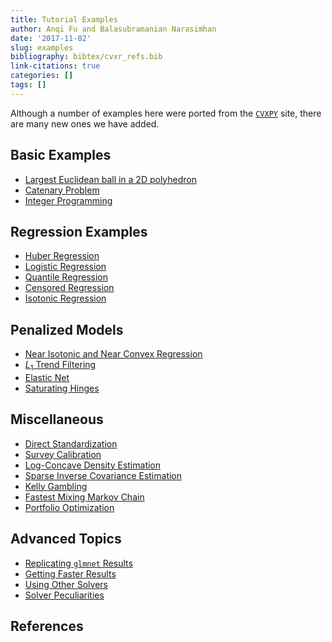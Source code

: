 ```yaml
---
title: Tutorial Examples
author: Anqi Fu and Balasubramanian Narasimhan
date: '2017-11-02'
slug: examples
bibliography: bibtex/cvxr_refs.bib
link-citations: true
categories: []
tags: []
---
```


Although a number of examples here were ported from the
[`CVXPY`](https://cvxpy.org) site, there are many new ones we have
added.

## Basic Examples

- [Largest Euclidean ball in a 2D polyhedron](/cvxr_examples/cvxr_2d_ball/)
- [Catenary Problem](/cvxr_examples/cvxr_catenary/)
- [Integer Programming](/cvxr_examples/cvxr_integer-programming/)

## Regression Examples

- [Huber Regression](/cvxr_examples/cvxr_huber-regression/)
- [Logistic Regression](/cvxr_examples/cvxr_logistic-regression/)
- [Quantile Regression](/cvxr_examples/cvxr_quantile-regression/)
- [Censored Regression](/cvxr_examples/cvxr_censored-regression/)
- [Isotonic Regression](/cvxr_examples/cvxr_isotonic-regression/)

## Penalized Models

- [Near Isotonic and Near Convex Regression](/cvxr_examples/cvxr_near-isotonic-and-near-convex-regression/)
- [$L_1$ Trend Filtering](/cvxr_examples/cvxr_l1-trend-filtering/)
- [Elastic Net](/cvxr_examples/cvxr_elastic-net/)
- [Saturating Hinges](/cvxr_examples/cvxr_saturating_hinges/)
  
## Miscellaneous

- [Direct Standardization](/cvxr_examples/cvxr_direct-standardization/)
- [Survey Calibration](/cvxr_examples/cvxr_survey_calibration/)
- [Log-Concave Density Estimation](/cvxr_examples/cvxr_log-concave/)
- [Sparse Inverse Covariance Estimation](/cvxr_examples/cvxr_sparse_inverse_covariance_estimation/)
- [Kelly Gambling](/cvxr_examples/cvxr_kelly-strategy/)
- [Fastest Mixing Markov Chain](/cvxr_examples/cvxr_fast-mixing-mc/)
- [Portfolio Optimization](/cvxr_examples/cvxr_portfolio-optimization/)

## Advanced Topics
- [Replicating `glmnet` Results](/cvxr_examples/cvxr_glmnet_equivalence/)
- [Getting Faster Results](/cvxr_examples/cvxr_speed/)
- [Using Other Solvers](/cvxr_examples/cvxr_using-other-solvers/)
- [Solver Peculiarities](/cvxr_examples/cvxr_solver-peculiarities/)

## References
